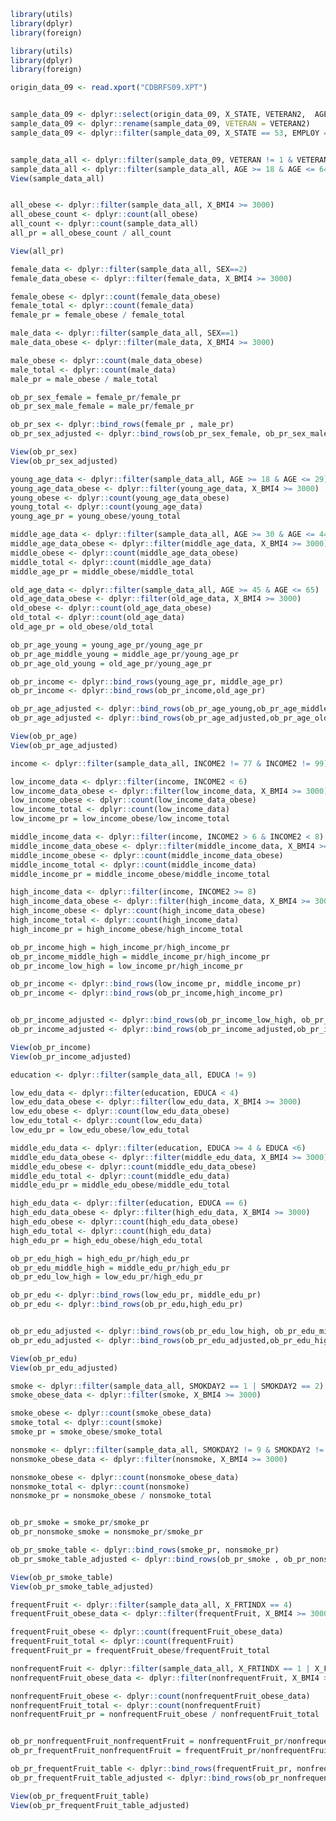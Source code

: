 ```r
library(utils)
library(dplyr)
library(foreign)

library(utils)
library(dplyr)
library(foreign)

origin_data_09 <- read.xport("CDBRFS09.XPT")


sample_data_09 <- dplyr::select(origin_data_09, X_STATE, VETERAN2,  AGE, EMPLOY, HTM3, WTKG2, SEX, RACE2, INCOME2, EDUCA, SMOKDAY2, JOBACTIV, VIGCAT_, X_FRTINDX, X_BMI4)
sample_data_09 <- dplyr::rename(sample_data_09, VETERAN = VETERAN2)
sample_data_09 <- dplyr::filter(sample_data_09, X_STATE == 53, EMPLOY == 1 | EMPLOY == 2) 


sample_data_all <- dplyr::filter(sample_data_09, VETERAN != 1 & VETERAN != 2 & VETERAN != 3) 
sample_data_all <- dplyr::filter(sample_data_all, AGE >= 18 & AGE <= 64, X_BMI4 >= 1850 & X_BMI4 != 9999 ) 
View(sample_data_all)


all_obese <- dplyr::filter(sample_data_all, X_BMI4 >= 3000)
all_obese_count <- dplyr::count(all_obese)
all_count <- dplyr::count(sample_data_all)
all_pr = all_obese_count / all_count

View(all_pr)


```

```r
female_data <- dplyr::filter(sample_data_all, SEX==2)
female_data_obese <- dplyr::filter(female_data, X_BMI4 >= 3000)

female_obese <- dplyr::count(female_data_obese)
female_total <- dplyr::count(female_data)
female_pr = female_obese / female_total

male_data <- dplyr::filter(sample_data_all, SEX==1)
male_data_obese <- dplyr::filter(male_data, X_BMI4 >= 3000)

male_obese <- dplyr::count(male_data_obese)
male_total <- dplyr::count(male_data)
male_pr = male_obese / male_total

ob_pr_sex_female = female_pr/female_pr
ob_pr_sex_male_female = male_pr/female_pr

ob_pr_sex <- dplyr::bind_rows(female_pr , male_pr)
ob_pr_sex_adjusted <- dplyr::bind_rows(ob_pr_sex_female, ob_pr_sex_male_female)

View(ob_pr_sex)
View(ob_pr_sex_adjusted)

```

```r
young_age_data <- dplyr::filter(sample_data_all, AGE >= 18 & AGE <= 29)
young_age_data_obese <- dplyr::filter(young_age_data, X_BMI4 >= 3000)
young_obese <- dplyr::count(young_age_data_obese)
young_total <- dplyr::count(young_age_data)
young_age_pr = young_obese/young_total 

middle_age_data <- dplyr::filter(sample_data_all, AGE >= 30 & AGE <= 44)
middle_age_data_obese <- dplyr::filter(middle_age_data, X_BMI4 >= 3000)
middle_obese <- dplyr::count(middle_age_data_obese)
middle_total <- dplyr::count(middle_age_data)
middle_age_pr = middle_obese/middle_total

old_age_data <- dplyr::filter(sample_data_all, AGE >= 45 & AGE <= 65)
old_age_data_obese <- dplyr::filter(old_age_data, X_BMI4 >= 3000)
old_obese <- dplyr::count(old_age_data_obese)
old_total <- dplyr::count(old_age_data)
old_age_pr = old_obese/old_total

ob_pr_age_young = young_age_pr/young_age_pr
ob_pr_age_middle_young = middle_age_pr/young_age_pr
ob_pr_age_old_young = old_age_pr/young_age_pr

ob_pr_income <- dplyr::bind_rows(young_age_pr, middle_age_pr)
ob_pr_income <- dplyr::bind_rows(ob_pr_income,old_age_pr)

ob_pr_age_adjusted <- dplyr::bind_rows(ob_pr_age_young,ob_pr_age_middle_young)
ob_pr_age_adjusted <- dplyr::bind_rows(ob_pr_age_adjusted,ob_pr_age_old_young)

View(ob_pr_age)
View(ob_pr_age_adjusted)
```

```r
income <- dplyr::filter(sample_data_all, INCOME2 != 77 & INCOME2 != 99)

low_income_data <- dplyr::filter(income, INCOME2 < 6)
low_income_data_obese <- dplyr::filter(low_income_data, X_BMI4 >= 3000)
low_income_obese <- dplyr::count(low_income_data_obese)
low_income_total <- dplyr::count(low_income_data)
low_income_pr = low_income_obese/low_income_total 

middle_income_data <- dplyr::filter(income, INCOME2 > 6 & INCOME2 < 8)
middle_income_data_obese <- dplyr::filter(middle_income_data, X_BMI4 >= 3000)
middle_income_obese <- dplyr::count(middle_income_data_obese)
middle_income_total <- dplyr::count(middle_income_data)
middle_income_pr = middle_income_obese/middle_income_total

high_income_data <- dplyr::filter(income, INCOME2 >= 8)
high_income_data_obese <- dplyr::filter(high_income_data, X_BMI4 >= 3000)
high_income_obese <- dplyr::count(high_income_data_obese)
high_income_total <- dplyr::count(high_income_data)
high_income_pr = high_income_obese/high_income_total

ob_pr_income_high = high_income_pr/high_income_pr
ob_pr_income_middle_high = middle_income_pr/high_income_pr
ob_pr_income_low_high = low_income_pr/high_income_pr

ob_pr_income <- dplyr::bind_rows(low_income_pr, middle_income_pr)
ob_pr_income <- dplyr::bind_rows(ob_pr_income,high_income_pr)


ob_pr_income_adjusted <- dplyr::bind_rows(ob_pr_income_low_high, ob_pr_income_middle_high)
ob_pr_income_adjusted <- dplyr::bind_rows(ob_pr_income_adjusted,ob_pr_income_high)

View(ob_pr_income)
View(ob_pr_income_adjusted)
```

```r
education <- dplyr::filter(sample_data_all, EDUCA != 9)

low_edu_data <- dplyr::filter(education, EDUCA < 4)
low_edu_data_obese <- dplyr::filter(low_edu_data, X_BMI4 >= 3000)
low_edu_obese <- dplyr::count(low_edu_data_obese)
low_edu_total <- dplyr::count(low_edu_data)
low_edu_pr = low_edu_obese/low_edu_total 

middle_edu_data <- dplyr::filter(education, EDUCA >= 4 & EDUCA <6)
middle_edu_data_obese <- dplyr::filter(middle_edu_data, X_BMI4 >= 3000)
middle_edu_obese <- dplyr::count(middle_edu_data_obese)
middle_edu_total <- dplyr::count(middle_edu_data)
middle_edu_pr = middle_edu_obese/middle_edu_total 

high_edu_data <- dplyr::filter(education, EDUCA == 6)
high_edu_data_obese <- dplyr::filter(high_edu_data, X_BMI4 >= 3000)
high_edu_obese <- dplyr::count(high_edu_data_obese)
high_edu_total <- dplyr::count(high_edu_data)
high_edu_pr = high_edu_obese/high_edu_total 

ob_pr_edu_high = high_edu_pr/high_edu_pr
ob_pr_edu_middle_high = middle_edu_pr/high_edu_pr
ob_pr_edu_low_high = low_edu_pr/high_edu_pr

ob_pr_edu <- dplyr::bind_rows(low_edu_pr, middle_edu_pr)
ob_pr_edu <- dplyr::bind_rows(ob_pr_edu,high_edu_pr)


ob_pr_edu_adjusted <- dplyr::bind_rows(ob_pr_edu_low_high, ob_pr_edu_middle_high)
ob_pr_edu_adjusted <- dplyr::bind_rows(ob_pr_edu_adjusted,ob_pr_edu_high)

View(ob_pr_edu)
View(ob_pr_edu_adjusted)
```

```r
smoke <- dplyr::filter(sample_data_all, SMOKDAY2 == 1 | SMOKDAY2 == 2)
smoke_obese_data <- dplyr::filter(smoke, X_BMI4 >= 3000)

smoke_obese <- dplyr::count(smoke_obese_data)
smoke_total <- dplyr::count(smoke)
smoke_pr = smoke_obese/smoke_total

nonsmoke <- dplyr::filter(sample_data_all, SMOKDAY2 != 9 & SMOKDAY2 != 1 & SMOKDAY2 != 2)
nonsmoke_obese_data <- dplyr::filter(nonsmoke, X_BMI4 >= 3000)

nonsmoke_obese <- dplyr::count(nonsmoke_obese_data)
nonsmoke_total <- dplyr::count(nonsmoke)
nonsmoke_pr = nonsmoke_obese / nonsmoke_total


ob_pr_smoke = smoke_pr/smoke_pr
ob_pr_nonsmoke_smoke = nonsmoke_pr/smoke_pr

ob_pr_smoke_table <- dplyr::bind_rows(smoke_pr, nonsmoke_pr)
ob_pr_smoke_table_adjusted <- dplyr::bind_rows(ob_pr_smoke , ob_pr_nonsmoke_smoke)

View(ob_pr_smoke_table)
View(ob_pr_smoke_table_adjusted)
```

```r
frequentFruit <- dplyr::filter(sample_data_all, X_FRTINDX == 4)
frequentFruit_obese_data <- dplyr::filter(frequentFruit, X_BMI4 >= 3000)

frequentFruit_obese <- dplyr::count(frequentFruit_obese_data)
frequentFruit_total <- dplyr::count(frequentFruit)
frequentFruit_pr = frequentFruit_obese/frequentFruit_total

nonfrequentFruit <- dplyr::filter(sample_data_all, X_FRTINDX == 1 | X_FRTINDX ==2 | X_FRTINDX == 3)
nonfrequentFruit_obese_data <- dplyr::filter(nonfrequentFruit, X_BMI4 >= 3000)

nonfrequentFruit_obese <- dplyr::count(nonfrequentFruit_obese_data)
nonfrequentFruit_total <- dplyr::count(nonfrequentFruit)
nonfrequentFruit_pr = nonfrequentFruit_obese / nonfrequentFruit_total


ob_pr_nonfrequentFruit_nonfrequentFruit = nonfrequentFruit_pr/nonfrequentFruit_pr
ob_pr_frequentFruit_nonfrequentFruit = frequentFruit_pr/nonfrequentFruit_pr

ob_pr_frequentFruit_table <- dplyr::bind_rows(frequentFruit_pr, nonfrequentFruit_pr)
ob_pr_frequentFruit_table_adjusted <- dplyr::bind_rows(ob_pr_nonfrequentFruit_nonfrequentFruit, ob_pr_frequentFruit_nonfrequentFruit)

View(ob_pr_frequentFruit_table)
View(ob_pr_frequentFruit_table_adjusted)

```





